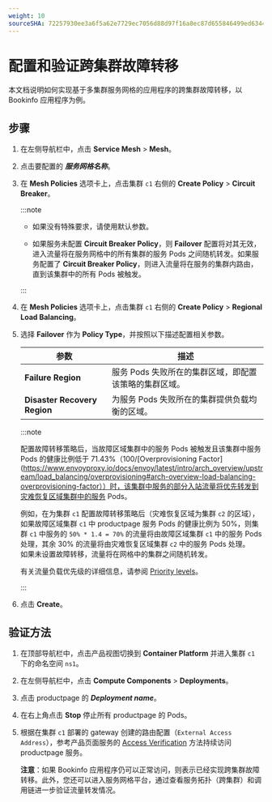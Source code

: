 ```yaml
---
weight: 10
sourceSHA: 72257930ee3a6f5a62e7729ec7056d88d97f16a8ec87d655846499ed63440f46
---
```


# 配置和验证跨集群故障转移

本文档说明如何实现基于多集群服务网格的应用程序的跨集群故障转移，以 Bookinfo 应用程序为例。

## 步骤

1. 在左侧导航栏中，点击 **Service Mesh** > **Mesh**。

2. 点击要配置的 ***服务网格名称***。

3. 在 **Mesh Policies** 选项卡上，点击集群 `c1` 右侧的 **Create Policy** > **Circuit Breaker**。

   :::note

   - 如果没有特殊要求，请使用默认参数。

   - 如果服务未配置 **Circuit Breaker Policy**，则 **Failover** 配置将对其无效，进入流量将在服务网格中的所有集群的服务 Pods 之间随机转发。如果服务配置了 **Circuit Breaker Policy**，则进入流量将在服务的集群内路由，直到该集群中的所有 Pods 被触发。

   :::

4. 在 **Mesh Policies** 选项卡上，点击集群 `c1` 右侧的 **Create Policy** > **Regional Load Balancing**。

5. 选择 **Failover** 作为 **Policy Type**，并按照以下描述配置相关参数。

   | 参数                         | 描述                                                                                                                               |
   | ---------------------------- | ---------------------------------------------------------------------------------------------------------------------------------- |
   | **Failure Region**           | 服务 Pods 失败所在的集群区域，即配置该策略的集群区域。                                                                            |
   | **Disaster Recovery Region** | 为服务 Pods 失败所在的集群提供负载均衡的区域。                                                                                     |

   :::note

   配置故障转移策略后，当故障区域集群中的服务 Pods 被触发且该集群中服务 Pods 的健康比例低于 71.43%（100/[Overprovisioning Factor](https://www.envoyproxy.io/docs/envoy/latest/intro/arch_overview/upstream/load_balancing/overprovisioning#arch-overview-load-balancing-overprovisioning-factor））时，该集群中服务的部分入站流量将优先转发到灾难恢复区域集群中的服务 Pods。

   例如，在为集群 `c1` 配置故障转移策略后（灾难恢复区域为集群 `c2` 的区域），如果故障区域集群 `c1` 中 productpage 服务 Pods 的健康比例为 50%，则集群 `c1` 中服务的 `50% * 1.4 = 70%` 的流量将由故障区域集群 `c1` 中的服务 Pods 处理，其余 30% 的流量将由灾难恢复区域集群 `c2` 中的服务 Pods 处理。<br />如果未设置故障转移，流量将在网格中的集群之间随机转发。

   有关流量负载优先级的详细信息，请参阅 [Priority levels](https://www.envoyproxy.io/docs/envoy/latest/intro/arch_overview/upstream/load_balancing/priority)。

   :::

6. 点击 **Create**。

## 验证方法

1. 在顶部导航栏中，点击产品视图切换到 **Container Platform** 并进入集群 `c1` 下的命名空间 `ns1`。

2. 在左侧导航栏中，点击 **Compute Components** > **Deployments**。

3. 点击 productpage 的 ***Deployment name***。

4. 在右上角点击 **Stop** 停止所有 productpage 的 Pods。

5. 根据在集群 `c1` 部署的 gateway 创建的路由配置（`External Access Address`），参考产品页面服务的 [Access Verification](../how_to/deploy_bookinfo.mdx#access-verification) 方法持续访问 productpage 服务。

   **注意**：如果 Bookinfo 应用程序仍可以正常访问，则表示已经实现跨集群故障转移。此外，您还可以进入服务网格平台，通过查看服务拓扑（跨集群）和调用链进一步验证流量转发情况。
